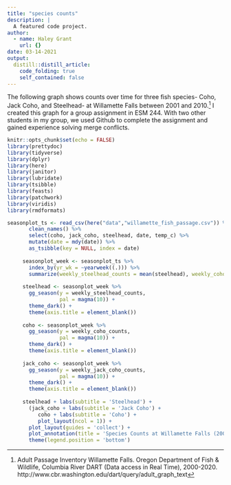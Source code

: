 ```yaml
---
title: "species counts"
description: |
  A featured code project.
author:
  - name: Haley Grant
    url: {}
date: 03-14-2021
output:
  distill::distill_article:
    code_folding: true
    self_contained: false
---
```

The following graph shows counts over time for three fish species- Coho, Jack Coho, and Steelhead- at Willamette Falls between 2001 and 2010.[^1] I created this graph for a group assignment in ESM 244. With two other students in my group, we used Github to complete the assignment and gained experience solving merge conflicts.

```r
knitr::opts_chunk$set(echo = FALSE)
library(prettydoc)
library(tidyverse)
library(dplyr)
library(here)
library(janitor)
library(lubridate)
library(tsibble)
library(feasts)
library(patchwork)
library(viridis)
library(rmdformats)
```

```r
seasonplot_ts <- read_csv(here("data","willamette_fish_passage.csv")) %>% 
       clean_names() %>% 
       select(coho, jack_coho, steelhead, date, temp_c) %>%
       mutate(date = mdy(date)) %>% 
       as_tsibble(key = NULL, index = date)
     
     seasonplot_week <- seasonplot_ts %>% 
       index_by(yr_wk = ~yearweek((.))) %>% 
       summarize(weekly_steelhead_counts = mean(steelhead), weekly_coho_counts = mean(coho), weekly_jack_coho_counts = mean(jack_coho)) 
     
     steelhead <- seasonplot_week %>% 
       gg_season(y = weekly_steelhead_counts,
                 pal = magma(10)) +
       theme_dark() +
       theme(axis.title = element_blank())
     
     coho <- seasonplot_week %>% 
       gg_season(y = weekly_coho_counts,
                 pal = magma(10)) +
       theme_dark() +
       theme(axis.title = element_blank())
     
     jack_coho <- seasonplot_week %>% 
       gg_season(y = weekly_jack_coho_counts,
                 pal = magma(10)) +
       theme_dark() +
       theme(axis.title = element_blank())
     
     steelhead + labs(subtitle = 'Steelhead') + 
       (jack_coho + labs(subtitle = 'Jack Coho') + 
          coho + labs(subtitle = 'Coho') +
          plot_layout(ncol = 1)) +
       plot_layout(guides = 'collect') +
       plot_annotation(title = 'Species Counts at Willamette Falls (2001-2010)') &
       theme(legend.position = 'bottom')
```

[^1]: Adult Passage Inventory Willamette Falls. Oregon Department of Fish & Wildlife, Columbia River DART (Data access in Real Time), 2000-2020. http://www.cbr.washington.edu/dart/query/adult_graph_text
